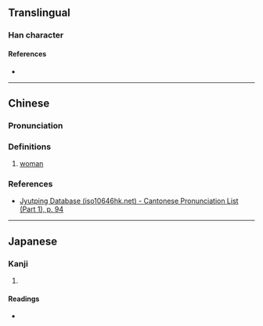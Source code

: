 {{character info/new}}
==Translingual==

===Han character===
{{Han char|rn=38|rad=女|as=09|sn=12|four=|canj=VTLK|ids=⿰女英}}

====References====
* {{Han ref|kx=0267.010|dkj=06506|dj=0534.070|hdz=21056.050|uh=5A96|ud=23190}}

----

==Chinese==
{{zh-forms}}

===Pronunciation===
{{zh-pron
|m=yīng
|m-s=
|dg=
|c=jing1
|c-t=
|g=
|h=pfs=
|j=
|mb=
|md=
|mn=
|mn-t=
|w=
|x=
|mc=y
|oc=y
|cat=n
}}

===Definitions===
{{zh-hanzi}}

# {{lb|zh|literary}} [[woman]]
{{attention|zh|婦女的美稱}}

===References===
* [http://www.iso10646hk.net/jp/document/download.jsp Jyutping Database (iso10646hk.net) - Cantonese Pronunciation List (Part 1), p. 94]

----

==Japanese==

===Kanji===
{{ja-kanji|grade=|rs=女09}}

# {{rfdef|ja|sort=女09}}

====Readings====
* {{ja-readings|on=[[えい]] (ei), [[ゆう]] (yū)|kun=}}